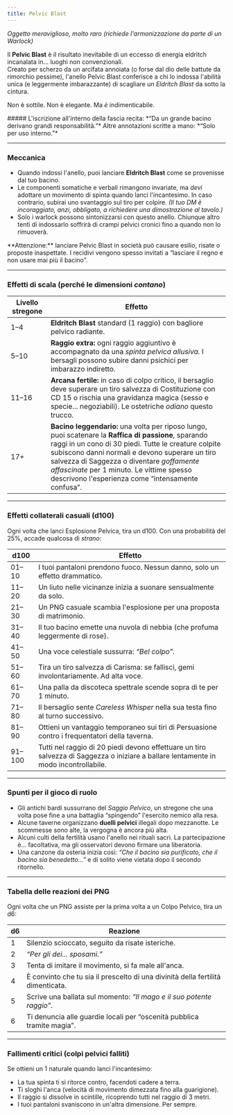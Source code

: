 ```yaml
---
title: Pelvic Blast
---
```



*Oggetto meraviglioso, molto raro (richiede l'armonizzazione da parte di un Warlock)*

<MaskedImage src="https://cdn.leonardo.ai/users/e9df9e5e-8c47-4d7f-87b3-195ea30587b1/generations/c731858d-3432-4257-8cd9-52af0278c850/GPT_Image_1_a_ray_of_arcane_violet_and_green_magic_shoots_from_0.png" mask="8" />

Il **Pelvic Blast** è il risultato inevitabile di un eccesso di energia eldritch incanalata in... luoghi non convenzionali.  
Creato per scherzo da un arcifata annoiata (o forse dal dio delle battute da rimorchio pessime), l'anello Pelvic Blast conferisce a chi lo indossa l'abilità unica (e leggermente imbarazzante) di scagliare un *Eldritch Blast* da sotto la cintura.  

Non è sottile. Non è elegante. Ma *è* indimenticabile.  

<DescriptiveBox>
##### L'iscrizione all'interno della fascia recita:
*“Da un grande bacino derivano grandi responsabilità.”*  
Altre annotazioni scritte a mano: *“Solo per uso interno.”*
</DescriptiveBox>

---

### Meccanica
- Quando indossi l'anello, puoi lanciare **Eldritch Blast** come se provenisse dal tuo bacino.
- Le componenti somatiche e verbali rimangono invariate, ma *devi* adottare un movimento di spinta quando lanci l'incantesimo. In caso contrario, subirai uno svantaggio sul tiro per colpire.
*(Il tuo DM è incoraggiato, anzi, obbligato, a richiedere una dimostrazione al tavolo.)*
- Solo i warlock possono sintonizzarsi con questo anello. Chiunque altro tenti di indossarlo soffrirà di crampi pelvici cronici fino a quando non lo rimuoverà.  

<NoteBox>
**Attenzione:** lanciare Pelvic Blast in società può causare esilio, risate o proposte inaspettate.  
I recidivi vengono spesso invitati a “lasciare il regno e non usare mai più il bacino”.  
</NoteBox>

---

### Effetti di scala (perché le dimensioni *contano*)
| Livello stregone | Effetto |
|---------------|--------|
| 1–4           | **Eldritch Blast** standard (1 raggio) con bagliore pelvico radiante. |
| 5–10          | **Raggio extra:** ogni raggio aggiuntivo è accompagnato da una *spinta pelvica allusiva.* I bersagli possono subire danni psichici per imbarazzo indiretto. |
| 11–16         | **Arcana fertile:** in caso di colpo critico, il bersaglio deve superare un tiro salvezza di Costituzione con CD 15 o rischia una gravidanza magica (sesso e specie... negoziabili). Le ostetriche *odiano* questo trucco. |
| 17+           | **Bacino leggendario:** una volta per riposo lungo, puoi scatenare la **Raffica di passione**, sparando raggi in un cono di 30 piedi. Tutte le creature colpite subiscono danni normali e devono superare un tiro salvezza di Saggezza o diventare *goffamente affascinate* per 1 minuto. Le vittime spesso descrivono l'esperienza come “intensamente confusa”. |

---

### Effetti collaterali casuali (d100)
Ogni volta che lanci Esplosione Pelvica, tira un d100. Con una probabilità del 25%, accade qualcosa di *strano*:

| d100 | Effetto |
|------|--------|
| 01–10 | I tuoi pantaloni prendono fuoco. Nessun danno, solo un effetto drammatico. |
| 11–20 | Un liuto nelle vicinanze inizia a suonare sensualmente da solo. |
| 21–30 | Un PNG casuale scambia l'esplosione per una proposta di matrimonio. |
| 31–40 | Il tuo bacino emette una nuvola di nebbia (che profuma leggermente di rose). |
| 41–50 | Una voce celestiale sussurra: *“Bel colpo”.* |
| 51–60 | Tira un tiro salvezza di Carisma: se fallisci, gemi involontariamente. Ad alta voce. |
| 61–70 | Una palla da discoteca spettrale scende sopra di te per 1 minuto. |
| 71–80 | Il bersaglio sente *Careless Whisper* nella sua testa fino al turno successivo. |
| 81–90 | Ottieni un vantaggio temporaneo sui tiri di Persuasione contro i frequentatori della taverna. |
| 91–100 | Tutti nel raggio di 20 piedi devono effettuare un tiro salvezza di Saggezza o iniziare a ballare lentamente in modo incontrollabile. |

---

### Spunti per il gioco di ruolo
- Gli antichi bardi sussurrano del *Saggio Pelvico*, un stregone che una volta pose fine a una battaglia “spingendo” l'esercito nemico alla resa.  
- Alcune taverne organizzano **duelli pelvici** illegali dopo mezzanotte. Le scommesse sono alte, la vergogna è ancora più alta.  
- Alcuni culti della fertilità usano l'anello nei rituali sacri. La partecipazione è... facoltativa, ma gli osservatori devono firmare una liberatoria.  
- Una canzone da osteria inizia così: *“Che il bacino sia purificato, che il bacino sia benedetto...”* e di solito viene vietata dopo il secondo ritornello.  

---

### Tabella delle reazioni dei PNG
Ogni volta che un PNG assiste per la prima volta a un Colpo Pelvico, tira un d6:

| d6 | Reazione |
|----|----------|
| 1  | Silenzio scioccato, seguito da risate isteriche. |
| 2  | *“Per gli dei... sposami.”* |
| 3  | Tenta di imitare il movimento, si fa male all'anca. |
| 4  | È convinto che tu sia il prescelto di una divinità della fertilità dimenticata. |
| 5  | Scrive una ballata sul momento: *“Il mago e il suo potente raggio”.* |
| 6  | Ti denuncia alle guardie locali per “oscenità pubblica tramite magia”. |

---

### Fallimenti critici (colpi pelvici falliti)
Se ottieni un 1 naturale quando lanci l'incantesimo:

- La tua spinta ti si ritorce contro, facendoti cadere a terra.  
- Ti sloghi l'anca (velocità di movimento dimezzata fino alla guarigione).  
- Il raggio si dissolve in scintille, ricoprendo tutti nel raggio di 3 metri.  
- I tuoi pantaloni svaniscono in un'altra dimensione. Per sempre.  